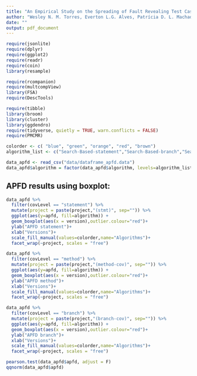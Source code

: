 ```yaml
---
title: "An Empirical Study on the Spreading of Fault Revealing Test Cases in Prioritized Suites"
author: "Wesley N. M. Torres, Everton L.G. Alves, Patrícia D. L. Machado"
date: ""
output: pdf_document
---
```


```r
require(jsonlite)
require(dplyr)
require(ggplot2)
require(readr)
require(coin)
library(resample)

require(rcompanion)
require(multcompView)
library(FSA)
require(DescTools)

require(tibble)
library(broom)
library(cluster)
library(ggdendro)
require(tidyverse, quietly = TRUE, warn.conflicts = FALSE)
require(PMCMR)

colorder <- c( "blue", "green", "orange", "red", "brown")
algorithm_list <- c("Search-Based-statement","Search-Based-branch","Search-Based-method", "Total-statement","Total-method","Total-branch","Additional-statement","Additional-method","Additional-branch","ART-statement","ART-method","ART-branch")

data_apfd <- read_csv("data/dataframe_apfd.data")
data_apfd$algorithm = factor(data_apfd$algorithm, levels=algorithm_list)
```

## APFD results using boxplot:  


```r
data_apfd %>%
  filter(covLevel == "statement") %>%
  mutate(project = paste(project,"(stmt)", sep="")) %>%
  ggplot(aes(y=apfd, fill=algorithm)) +
  geom_boxplot(aes(x = version),outlier.colour="red")+
  ylab("APFD statement")+
  xlab("Versions")+
  scale_fill_manual(values=colorder,name="Algorithms")+
  facet_wrap(~project, scales = "free")

data_apfd %>%
  filter(covLevel == "method") %>%
  mutate(project = paste(project,"(method-cov)", sep="")) %>%
  ggplot(aes(y=apfd, fill=algorithm)) +
  geom_boxplot(aes(x = version),outlier.colour="red")+
  ylab("APFD method")+
  xlab("Versions")+
  scale_fill_manual(values=colorder,name="Algorithms")+
  facet_wrap(~project, scales = "free")

data_apfd %>%
  filter(covLevel == "branch") %>%
  mutate(project = paste(project,"(branch-cov)", sep="")) %>%
  ggplot(aes(y=apfd, fill=algorithm)) +
  geom_boxplot(aes(x = version),outlier.colour="red")+
  ylab("APFD branch")+
  xlab("Versions")+
  scale_fill_manual(values=colorder,name="Algorithms")+
  facet_wrap(~project, scales = "free")

pearson.test(data_apfd$apfd, adjust = F)
qqnorm(data_apfd$apfd)
```